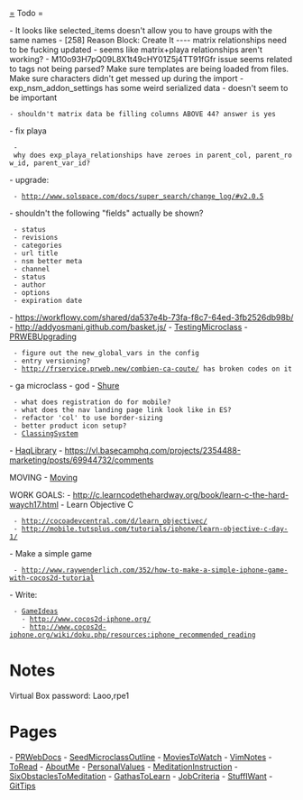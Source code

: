 [[=]] Todo =

- It looks like selected_items doesn't allow you to have groups with the same names
- [258] Reason Block: Create It ---- matrix relationships need to be fucking updated
- seems like matrix+playa relationships aren't working?
- M10o93H7pQ09L8X1t49cHY01Z5j4TT91fGfr issue seems related to tags not being parsed? Make sure templates are being loaded from files. Make sure characters didn't get messed up during the import
- exp_nsm_addon_settings has some weird serialized data - doesn't seem to be important
 - shouldn't matrix data be filling columns ABOVE 44? answer is yes
- fix playa
  - why does exp_playa_relationships have zeroes in parent_col, parent_row_id, parent_var_id?
- upgrade:
  - http://www.solspace.com/docs/super_search/change_log/#v2.0.5
- shouldn't the following "fields" actually be shown?
  - status
  - revisions
  - categories
  - url title
  - nsm better meta
  - channel
  - status
  - author
  - options
  - expiration date




- https://workflowy.com/shared/da537e4b-73fa-f8c7-64ed-3fb2526db98b/
- http://addyosmani.github.com/basket.js/
- [[TestingMicroclass]]
- [[PRWEBUpgrading]]
  - figure out the new_global_vars in the config
  - entry versioning?
  - http://frservice.prweb.new/combien-ca-coute/ has broken codes on it
- ga microclass - god
- [[Shure]]
  - what does registration do for mobile?
  - what does the nav landing page link look like in ES?
  - refactor 'col' to use border-sizing
  - better product icon setup?
  - [[ClassingSystem]]
- [[HaqLibrary]] - https://vl.basecamphq.com/projects/2354488-marketing/posts/69944732/comments

MOVING
- [[Moving]]

WORK GOALS:
- http://c.learncodethehardway.org/book/learn-c-the-hard-waych17.html
- Learn Objective C
  - http://cocoadevcentral.com/d/learn_objectivec/
  - http://mobile.tutsplus.com/tutorials/iphone/learn-objective-c-day-1/
- Make a simple game
  - http://www.raywenderlich.com/352/how-to-make-a-simple-iphone-game-with-cocos2d-tutorial
- Write:
  - [[GameIdeas]]
    - http://www.cocos2d-iphone.org/
    - http://www.cocos2d-iphone.org/wiki/doku.php/resources:iphone_recommended_reading

= Notes =

Virtual Box password:
Laoo,rpe1

= Pages =

- [[PRWebDocs]]
- [[SeedMicroclassOutline]]
- [[MoviesToWatch]]
- [[VimNotes]]
- [[ToRead]]
- [[AboutMe]]
- [[PersonalValues]]
- [[MeditationInstruction]]
- [[SixObstaclesToMeditation]]
- [[GathasToLearn]]
- [[JobCriteria]]
- [[StuffIWant]]
- [[GitTips]]
